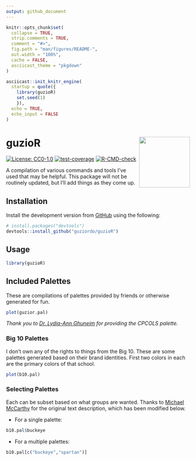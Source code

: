 ```yaml
---
output: github_document
---
```


```r
knitr::opts_chunk$set(
  collapse = TRUE,
  strip.comments = TRUE,
  comment = "#>",
  fig.path = "man/figures/README-",
  out.width = "100%",
  cache = FALSE,
  asciicast_theme = "pkgdown"
)

asciicast::init_knitr_engine(
  startup = quote({
    library(guzioR)
    set.seed(1) 
    }),
  echo = TRUE,
  echo_input = FALSE
)

```

# guzioR <a href='https://guziordo.github.io/guzioR/'><img src='man/figures/logo.png' align="right" height="139"/></a>

<!-- badges: start -->
[![License: CC0-1.0](https://img.shields.io/badge/License-CC0%201.0-blue.svg)](https://creativecommons.org/publicdomain/zero/1.0/?ref=chooser-v1)
[![test-coverage](https://github.com/guziordo/guzioR/actions/workflows/test-coverage.yaml/badge.svg)](https://github.com/guziordo/guzioR/actions/workflows/test-coverage.yaml)
[![R-CMD-check](https://github.com/guziordo/guzioR/actions/workflows/R-CMD-check.yml/badge.svg)](https://github.com/guziordo/guzioR/actions/workflows/R-CMD-check.yml)
<!-- badges: end -->

A compilation of various commands and tools I've used that may be helpful. This package will not be routinely updated, but I'll add things as they come up.

## Installation

Install the development version from [GitHub](github.com) using the following:

``` r         
# install.packages("devtools")
devtools::install_github("guziordo/guzioR")
```

## Usage

```r
library(guzioR)
```

## Included Palettes

These are compilations of palettes provided by friends or otherwise generated for fun.

```r
plot(guzior.pal)
```

<i>Thank you to [Dr. Lydia-Ann Ghuneim](https://www.linkedin.com/in/lydia-ann-ghuneim/) for providing the CPCOLS palette.</i>

### Big 10 Palettes

I don't own any of the rights to things from the Big 10. These are some palettes generated based on their brand identities. First two colors in each are the primary colors of that school.

```r
plot(b10.pal)
```

### Selecting Palettes

Each can be subset based on what groups are wanted. Thanks to [Michael McCarthy](https://github.com/mccarthy-m-g) for the original text description, which has been modified below.

-   For a single palette:

```r
b10.pal$buckeye
```

-   For a multiple palettes:

```r
b10.pal[c("buckeye","spartan")]
```

